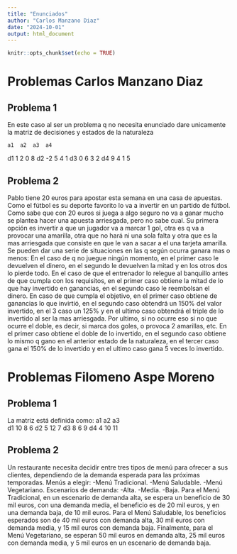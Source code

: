 ```yaml
---
title: "Enunciados"
author: "Carlos Manzano Diaz"
date: "2024-10-01"
output: html_document
---
```


```r
knitr::opts_chunk$set(echo = TRUE)
```

# Problemas Carlos Manzano Diaz

## Problema 1
En este caso al ser un problema q no necesita enunciado dare unicamente la matriz
de decisiones y estados de la naturaleza

    a1  a2  a3  a4  
d1  1   2   0   8
d2  -2  5   4   1
d3  0   6   3   2
d4  9   4   1   5

## Problema 2

Pablo tiene 20 euros para apostar esta semana en una casa de apuestas. Como el fútbol es su deporte 
favorito lo va a invertir en un partido de fútbol. Como sabe que con 20 euros si juega a algo seguro no va a ganar mucho se plantea hacer una apuesta arriesgada, pero no sabe cual.
Su primera opción es invertir a que un jugador va a marcar 1 gol, otra es q va a provocar una amarilla,
otra que no hará ni una sola falta y otra que es la mas arriesgada que consiste en que le van a sacar a el una tarjeta amarilla.
Se pueden dar una serie de situaciones en las q según ocurra ganara mas o menos:
En el caso de q no juegue ningún momento, en el primer caso le devuelven el dinero, en el segundo le devuelven la mitad y en los otros dos lo pierde todo. En el caso de que el entrenador lo relegue al banquillo antes de que cumpla con los requisitos, en el primer caso obtiene la mitad de lo que hay invertido en ganancias, en el segundo caso le reembolsan el dinero. En caso de que cumpla el objetivo, en el primer caso obtiene de ganancias lo que invirtió, en el segundo caso obtendrá un 150% del valor invertido, en el 3 caso un 125% y en el ultimo
caso obtendrá el triple de lo invertido al ser la mas arriesgada. Por ultimo, si no ocurre eso si no que ocurre el doble, es decir, si marca dos goles, o provoca 2 amarillas, etc. En el primer caso obtiene el doble de lo invertido, en el segundo caso obtiene lo mismo q gano en el anterior estado de la naturaleza, en el tercer caso
gana el 150% de lo invertido y en el ultimo caso gana 5 veces lo invertido.

# Problemas Filomeno Aspe Moreno

## Problema 1
La matriz está definida como:
    a1  a2  a3   
d1  10  8   6 
d2  5   12  7 
d3  8   6   9 
d4  4   10  11

## Problema 2 

Un restaurante necesita decidir entre tres tipos de menú para ofrecer a sus clientes, dependiendo de la demanda esperada para las próximas temporadas.
Menús a elegir:
-Menú Tradicional.
-Menú Saludable.
-Menú Vegetariano.
Escenarios de demanda:
-Alta.
-Media.
-Baja.
Para el Menú Tradicional, en un escenario de demanda alta, se espera un beneficio de 30 mil euros, con una demanda media, el beneficio es de 20 mil euros, y en una demanda baja, de 10 mil euros.
Para el Menú Saludable, los beneficios esperados son de 40 mil euros con demanda alta, 30 mil euros con demanda media, y 15 mil euros con demanda baja.
Finalmente, para el Menú Vegetariano, se esperan 50 mil euros en demanda alta, 25 mil euros con demanda media, y 5 mil euros en un escenario de demanda baja.

